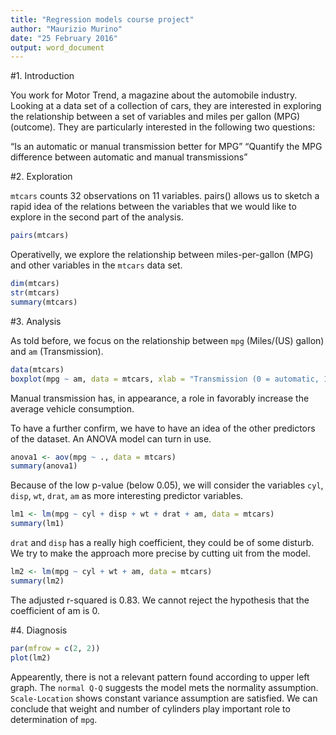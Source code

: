 ```yaml
---
title: "Regression models course project"
author: "Maurizio Murino"
date: "25 February 2016"
output: word_document
---
```


#1. Introduction

You work for Motor Trend, a magazine about the automobile industry. Looking at a data set of a collection of cars, they are interested in exploring the relationship between a set of variables and miles per gallon (MPG) (outcome). They are particularly interested in the following two questions:

“Is an automatic or manual transmission better for MPG”
"Quantify the MPG difference between automatic and manual transmissions"

#2. Exploration

`mtcars` counts 32 observations on 11 variables. pairs() allows us to sketch a rapid idea of the relations between the variables that we would like to explore in the second part of the analysis.

```r
pairs(mtcars)
```

Operativelly, we explore the relationship between miles-per-gallon (MPG) and other variables in the `mtcars` data set. 

```r
dim(mtcars)
str(mtcars)
summary(mtcars)
```

#3. Analysis

As told before, we focus on the relationship between `mpg` (Miles/(US) gallon) and `am` (Transmission). 

```r
data(mtcars)
boxplot(mpg ~ am, data = mtcars, xlab = "Transmission (0 = automatic, 1 = manual)", main = "Miles/gallon per transmission")
```

Manual transmission has, in appearance, a role in favorably increase the average vehicle consumption.

To have a further confirm, we have to have an idea of the other predictors of the dataset. An ANOVA model can turn in use.

```r
anova1 <- aov(mpg ~ ., data = mtcars)
summary(anova1)
```

Because of the low p-value (below 0.05), we will consider the variables `cyl`, `disp`, `wt`, `drat`, `am` as more interesting predictor variables.

```r
lm1 <- lm(mpg ~ cyl + disp + wt + drat + am, data = mtcars)
summary(lm1)
```

`drat` and `disp` has a really high coefficient, they could be of some disturb. We try to make the approach more precise by cutting uit from the model.

```r
lm2 <- lm(mpg ~ cyl + wt + am, data = mtcars)
summary(lm2)
```

The adjusted r-squared is 0.83. We cannot reject the hypothesis that the coefficient of am is 0.

#4. Diagnosis

```r
par(mfrow = c(2, 2))
plot(lm2)
```

Appearently, there is not a relevant pattern found according to upper left graph. The `normal Q-Q` suggests the model mets the normality assumption. `Scale-Location` shows constant variance assumption are satisfied. We can conclude that weight and number of cylinders play important role to determination of `mpg`.

